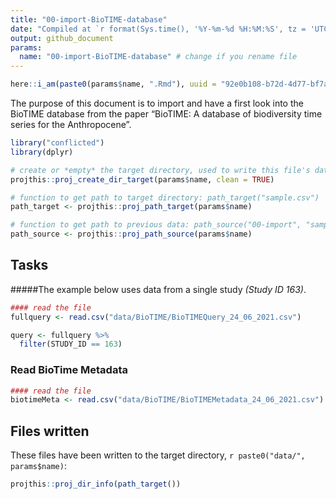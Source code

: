 ```yaml
---
title: "00-import-BioTIME-database"
date: "Compiled at `r format(Sys.time(), '%Y-%m-%d %H:%M:%S', tz = 'UTC')` UTC"
output: github_document
params:
  name: "00-import-BioTIME-database" # change if you rename file
---
```


```r
here::i_am(paste0(params$name, ".Rmd"), uuid = "92e0b108-b72d-4d77-bf7a-4e46e4cde787")
```

The purpose of this document is to import and have a first look into the BioTIME database from the paper "BioTIME: A database of biodiversity time series for the Anthropocene".

```r
library("conflicted")
library(dplyr)
```

```r
# create or *empty* the target directory, used to write this file's data: 
projthis::proj_create_dir_target(params$name, clean = TRUE)

# function to get path to target directory: path_target("sample.csv")
path_target <- projthis::proj_path_target(params$name)

# function to get path to previous data: path_source("00-import", "sample.csv")
path_source <- projthis::proj_path_source(params$name)
```

## Tasks

#####The example below uses data from a single study *(Study ID 163)*.

```r
#### read the file
fullquery <- read.csv("data/BioTIME/BioTIMEQuery_24_06_2021.csv")

```

```r
query <- fullquery %>%
  filter(STUDY_ID == 163)
```

### Read BioTime Metadata

```r
#### read the file
biotimeMeta <- read.csv("data/BioTIME/BioTIMEMetadata_24_06_2021.csv")

```

## Files written

These files have been written to the target directory, ```r paste0("data/", params$name)```:

```r
projthis::proj_dir_info(path_target())
```
